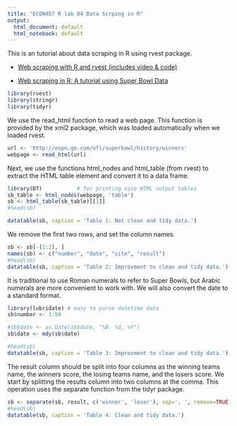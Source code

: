 ```yaml
---
title: "ECON457 R lab 04 Data Scrping in R"
output:
  html_document: default
  html_notebook: default
---
```





This is an tutorial about data scraping in R using rvest package.

  - [Web scraping with R and rvest (includes video & code)](http://www.computerworld.com/article/2909560/business-intelligence/web-scraping-with-r-and-rvest-includes-video-code.html) 


 - [Web scraping in R: A tutorial using Super Bowl Data](https://rpubs.com/Radcliffe/superbowl)


```r
library(rvest)
library(stringr)
library(tidyr)
```


We use the read_html function to read a web page. This function is provided by the xml2 package, which was loaded automatically when we loaded rvest.


```r
url <- 'http://espn.go.com/nfl/superbowl/history/winners'
webpage <- read_html(url)
```

Next, we use the functions html_nodes and html_table (from rvest) to extract the HTML table element and convert it to a data frame.


```r
library(DT)           # for printing nice HTML output tables
sb_table <- html_nodes(webpage, 'table')
sb <- html_table(sb_table)[[1]]
#head(sb)

datatable(sb, caption = 'Table 1: Not clean and tidy data.')
```

We remove the first two rows, and set the column names.

```r


sb <- sb[-(1:2), ]
names(sb) <- c("number", "date", "site", "result")
#head(sb)
datatable(sb, caption = 'Table 2: Improvment to clean and tidy data.')
```





It is traditional to use Roman numerals to refer to Super Bowls, but Arabic numerals are more convenient to work with. We will also convert the date to a standard format.




```r
library(lubridate) # easy to parse datetime data
sb$number <- 1:50

#sb$date <- as.Date(sb$date, "%B. %d, %Y")
sb$date <- mdy(sb$date)

#head(sb)
datatable(sb, caption = 'Table 3: Improvment to clean and tidy data.')
```


The result column should be split into four columns as the winning teams name, the winners score, the losing teams name, and the losers score. We start by splitting the results column into two columns at the comma. This operation uses the separate function from the tidyr package.


```r
sb <- separate(sb, result, c('winner', 'loser'), sep=', ', remove=TRUE)
#head(sb)
datatable(sb, caption = 'Table 4: Clean and tidy data.')
```

